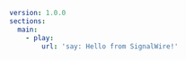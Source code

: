 ```yaml
version: 1.0.0
sections:
  main:
    - play:
        url: 'say: Hello from SignalWire!'
```
